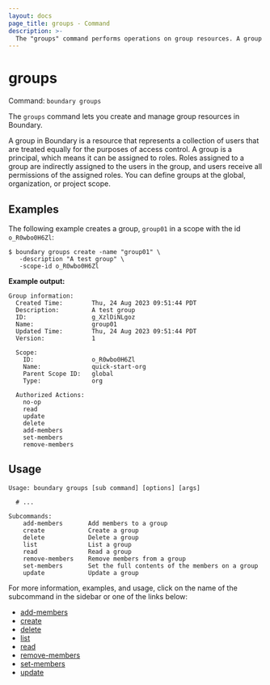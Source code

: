 ```yaml
---
layout: docs
page_title: groups - Command
description: >-
  The "groups" command performs operations on group resources. A group represents a collection of users with the same access control.
---
```


# groups

Command: `boundary groups`

The `groups` command lets you create and manage group resources in Boundary.

A group in Boundary is a resource that represents a collection of users that are treated equally for the purposes of access control.
A group is a principal, which means it can be assigned to roles.
Roles assigned to a group are indirectly assigned to the users in the group, and users receive all permissions of the assigned roles.
You can define groups at the global, organization, or project scope.

## Examples

The following example creates a group, `group01` in a scope with the id `o_R0wbo0H6Zl`:

```shell-session
$ boundary groups create -name "group01" \
   -description "A test group" \
   -scope-id o_R0wbo0H6Zl
```

**Example output:**

<CodeBlockConfig hideClipboard>

```plaintext
Group information:
  Created Time:        Thu, 24 Aug 2023 09:51:44 PDT
  Description:         A test group
  ID:                  g_XzlDiNLgoz
  Name:                group01
  Updated Time:        Thu, 24 Aug 2023 09:51:44 PDT
  Version:             1

  Scope:
    ID:                o_R0wbo0H6Zl
    Name:              quick-start-org
    Parent Scope ID:   global
    Type:              org

  Authorized Actions:
    no-op
    read
    update
    delete
    add-members
    set-members
    remove-members
```

</CodeBlockConfig>

## Usage

<CodeBlockConfig hideClipboard>

```shell-session
Usage: boundary groups [sub command] [options] [args]

  # ...

Subcommands:
    add-members       Add members to a group
    create            Create a group
    delete            Delete a group
    list              List a group
    read              Read a group
    remove-members    Remove members from a group
    set-members       Set the full contents of the members on a group
    update            Update a group
```

</CodeBlockConfig>

For more information, examples, and usage, click on the name
of the subcommand in the sidebar or one of the links below:

- [add-members](/boundary/docs/commands/groups/add-members)
- [create](/boundary/docs/commands/groups/create)
- [delete](/boundary/docs/commands/groups/delete)
- [list](/boundary/docs/commands/groups/list)
- [read](/boundary/docs/commands/groups/read)
- [remove-members](/boundary/docs/commands/groups/remove-members)
- [set-members](/boundary/docs/commands/groups/set-members)
- [update](/boundary/docs/commands/groups/update)
